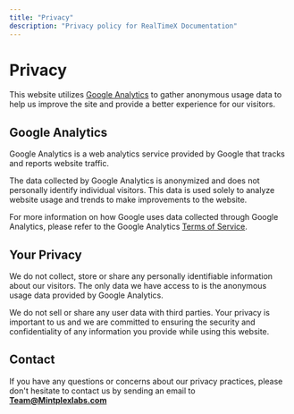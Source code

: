 ```yaml
---
title: "Privacy"
description: "Privacy policy for RealTimeX Documentation"
---
```


# Privacy

This website utilizes [Google Analytics](https://marketingplatform.google.com/about/analytics/) to gather anonymous usage data to help us improve the site and provide a better experience for our visitors.

## Google Analytics

Google Analytics is a web analytics service provided by Google that tracks and reports website traffic.

The data collected by Google Analytics is anonymized and does not personally identify individual visitors. This data is used solely to analyze website usage and trends to make improvements to the website.

For more information on how Google uses data collected through Google Analytics, please refer to the Google Analytics [Terms of Service](https://marketingplatform.google.com/about/analytics/terms/us/).

## Your Privacy

We do not collect, store or share any personally identifiable information about our visitors. The only data we have access to is the anonymous usage data provided by Google Analytics.

We do not sell or share any user data with third parties. Your privacy is important to us and we are committed to ensuring the security and confidentiality of any information you provide while using this website.

## Contact

If you have any questions or concerns about our privacy practices, please don't hesitate to contact us by sending an email to **Team@Mintplexlabs.com**
